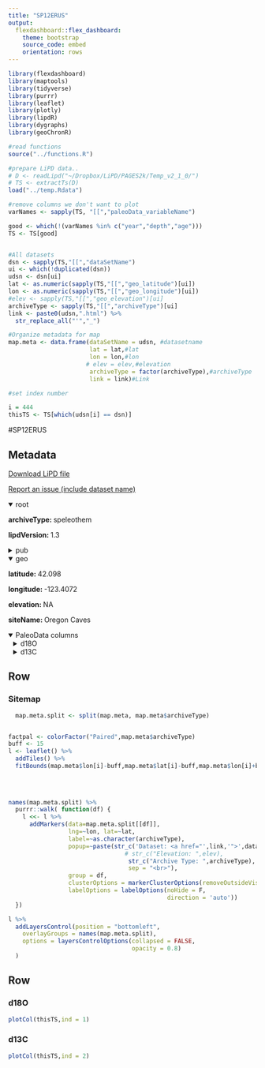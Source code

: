 ```yaml
---
title: "SP12ERUS"
output: 
  flexdashboard::flex_dashboard:
    theme: bootstrap
    source_code: embed
    orientation: rows
---
```


```r
library(flexdashboard)
library(maptools)
library(tidyverse)
library(purrr)
library(leaflet)
library(plotly)
library(lipdR)
library(dygraphs)
library(geoChronR)

#read functions
source("../functions.R")

#prepare LiPD data..
# D <- readLipd("~/Dropbox/LiPD/PAGES2k/Temp_v2_1_0/")
# TS <- extractTs(D)
load("../temp.Rdata")

#remove columns we don't want to plot
varNames <- sapply(TS, "[[","paleoData_variableName")

good <- which(!(varNames %in% c("year","depth","age")))
TS <- TS[good]


#All datasets
dsn <- sapply(TS,"[[","dataSetName")
ui <- which(!duplicated(dsn))
udsn <- dsn[ui]
lat <- as.numeric(sapply(TS,"[[","geo_latitude")[ui])
lon <- as.numeric(sapply(TS,"[[","geo_longitude")[ui])
#elev <- sapply(TS,"[[","geo_elevation")[ui]
archiveType <- sapply(TS,"[[","archiveType")[ui]
link <- paste0(udsn,".html") %>% 
  str_replace_all("'","_")

#Organize metadata for map
map.meta <- data.frame(dataSetName = udsn, #datasetname
                       lat = lat,#lat
                       lon = lon,#lon
                      # elev = elev,#elevation
                       archiveType = factor(archiveType),#archiveType
                       link = link)#Link

#set index number

i = 444
thisTS <- TS[which(udsn[i] == dsn)]
```
#SP12ERUS

Metadata {.sidebar}
-------------------------------------
[Download LiPD file](SP12ERUS.lpd)
            

[Report an issue (include dataset name)](https://github.com/nickmckay/LiPDverse/issues)

<details open style="margin-left: 0px">
<summary>root</summary>
<p style="margin-left: 0px"><strong>archiveType: </strong>speleothem
<p style="margin-left: 0px"><strong>lipdVersion: </strong>1.3
</details>
<details>
<summary>pub</summary>
<details style="margin-left: 10px">
<summary>pub1</summary>
<p style="margin-left: 10px"><strong>author: </strong>Ersek, V
<p style="margin-left: 10px"><strong>pubYear: </strong>2012
<p style="margin-left: 10px"><strong>DOI: </strong>10.1038/ncomms2222
</details>
</details>
<details open style="margin-left: 0px">
<summary>geo</summary>
<p style="margin-left: 0px"><strong>latitude: </strong>42.098
<p style="margin-left: 0px"><strong>longitude: </strong>-123.4072
<p style="margin-left: 0px"><strong>elevation: </strong>NA
<p style="margin-left: 0px"><strong>siteName: </strong>Oregon Caves
</details>
<details open>
<summary>PaleoData columns</summary>
<details style="margin-left: 10px">
<summary>d18O</summary>
<p style="margin-left: 10px"><strong>TSid: </strong>SP12ERUS01A
<p style="margin-left: 10px"><strong>variableName: </strong>d18O
<p style="margin-left: 10px"><strong>units: </strong>permil
<p style="margin-left: 10px"><strong>description: </strong>carbonate
<details>
<summary>interpretation</summary>
<details style="margin-left: 20px">
<summary>1</summary>
<p style="margin-left: 20px"><strong>basis: </strong>observed correlation between rainfall d18O and temperature; commonly found relationship of d13C with cave hydrology and biomass above the cave
<p style="margin-left: 20px"><strong>interpDirection: </strong>positive for d18O-temperature relation, negative for d13C-precipiation amount
<p style="margin-left: 20px"><strong>scope: </strong>climate
<p style="margin-left: 20px"><strong>seasonality: </strong>annual
<p style="margin-left: 20px"><strong>variable: </strong>temperature and rainfall amounts
<p style="margin-left: 20px"><strong>variableDetail: </strong>d18O changes of speleothems reflect effects of temperature on raifnall d18O, rainfall amounts affect cave hydrology and biomass density above the cave, which is recorded in d13C of speleothems
</details>
<details style="margin-left: 20px">
<summary>2</summary>
<p style="margin-left: 20px"><strong>basis: </strong>An increase in precipitation may cause lower speleothem d13C directly through its effects on cave hydrology and indirectly through its influence on surface biomass.
<p style="margin-left: 20px"><strong>direction: </strong>negative
<p style="margin-left: 20px"><strong>equilibriumEvidence: </strong>Hendy tests: stable d18O along growth layers and lack of correlation between d18O and d13C along growth layers
<p style="margin-left: 20px"><strong>inferredMaterial: </strong>groundwater d18O, d13C of dissolved inorganic carbon
<p style="margin-left: 20px"><strong>integrationTime: </strong>3
<p style="margin-left: 20px"><strong>integrationTimeBasis: </strong>age model: Markov Chain Monte-Carlo sampling and Bayesian statistics implemented in OxCal 4.1
<p style="margin-left: 20px"><strong>integrationTimeUnits: </strong>years
<p style="margin-left: 20px"><strong>rank: </strong>2
<p style="margin-left: 20px"><strong>scope: </strong>isotope
<p style="margin-left: 20px"><strong>seasonality: </strong>annual
<p style="margin-left: 20px"><strong>variable: </strong>temperature
</details>
</details>
</details>
<details style="margin-left: 10px">
<summary>d13C</summary>
<p style="margin-left: 10px"><strong>TSid: </strong>SP12ERUS01A_d13C
<p style="margin-left: 10px"><strong>variableName: </strong>d13C
<p style="margin-left: 10px"><strong>units: </strong>permil
<p style="margin-left: 10px"><strong>description: </strong>carbonate
<details>
<summary>interpretation</summary>
<details style="margin-left: 20px">
<summary>1</summary>
<p style="margin-left: 20px"><strong>basis: </strong>commonly found relationship of d13C with cave hydrology and biomass above the cave
<p style="margin-left: 20px"><strong>interpDirection: </strong>negative
<p style="margin-left: 20px"><strong>scope: </strong>climate
<p style="margin-left: 20px"><strong>seasonality: </strong>annual
<p style="margin-left: 20px"><strong>variable: </strong>rainfall amount
<p style="margin-left: 20px"><strong>variableDetail: </strong>rainfall amounts affect cave hydrology and biomass density above the cave, which is recorded in d13C of speleothems
</details>
<details style="margin-left: 20px">
<summary>2</summary>
<p style="margin-left: 20px"><strong>basis: </strong>An increase in precipitation may cause lower speleothem d13C directly through its effects on cave hydrology and indirectly through its influence on surface biomass.
<p style="margin-left: 20px"><strong>direction: </strong>negative
<p style="margin-left: 20px"><strong>equilibriumEvidence: </strong>Hendy tests: stable d18O along growth layers and lack of correlation between d18O and d13C along growth layers
<p style="margin-left: 20px"><strong>integrationTime: </strong>3
<p style="margin-left: 20px"><strong>integrationTimeBasis: </strong>age model: Markov Chain Monte-Carlo sampling and Bayesian statistics implemented in OxCal 4.1
<p style="margin-left: 20px"><strong>integrationTimeUnits: </strong>years
<p style="margin-left: 20px"><strong>scope: </strong>isotope
<p style="margin-left: 20px"><strong>seasonality: </strong>annual
<p style="margin-left: 20px"><strong>variable: </strong>precipitation amount
</details>
</details>
</details>

Row
-----------------------------------------------------------------------

### Sitemap

```r
  map.meta.split <- split(map.meta, map.meta$archiveType)


factpal <- colorFactor("Paired",map.meta$archiveType)
buff <- 15
l <- leaflet() %>% 
  addTiles() %>% 
  fitBounds(map.meta$lon[i]-buff,map.meta$lat[i]-buff,map.meta$lon[i]+buff,map.meta$lat[i]+buff)
  

  
  
names(map.meta.split) %>%
  purrr::walk( function(df) {
    l <<- l %>%
      addMarkers(data=map.meta.split[[df]],
                 lng=~lon, lat=~lat,
                 label=~as.character(archiveType),
                 popup=~paste(str_c('Dataset: <a href="',link,'">',dataSetName,'</a>'),
                                 # str_c("Elevation: ",elev),
                                  str_c("Archive Type: ",archiveType),
                                  sep = "<br>"),
                 group = df,
                 clusterOptions = markerClusterOptions(removeOutsideVisibleBounds = F),
                 labelOptions = labelOptions(noHide = F,
                                             direction = 'auto'))
  })

l %>%
  addLayersControl(position = "bottomleft",
    overlayGroups = names(map.meta.split),
    options = layersControlOptions(collapsed = FALSE,
                                   opacity = 0.8)
  )
```

Row {.tabset .tabset-fade}
-----------------------------------------------------------------------

### d18O
```r
plotCol(thisTS,ind = 1)
```

### d13C
```r
plotCol(thisTS,ind = 2)
```
